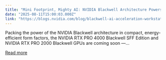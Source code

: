 ```yaml
---
title: "Mini Footprint, Mighty AI: NVIDIA Blackwell Architecture Powers AI Acceleration in Compact Workstations"
date: "2025-08-11T15:00:03.000Z"
link: "https://blogs.nvidia.com/blog/blackwell-ai-acceleration-workstation-rtx-pro/"
---
```


Packing the power of the NVIDIA Blackwell architecture in compact, energy-efficient form factors, the NVIDIA RTX PRO 4000 Blackwell SFF Edition and NVIDIA RTX PRO 2000 Blackwell GPUs are coming soon —...

[Read more](https://blogs.nvidia.com/blog/blackwell-ai-acceleration-workstation-rtx-pro/)
